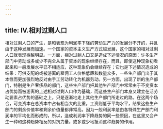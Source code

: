 ```yaml
---
---
---
```

title: Ⅳ.相对过剩人口
---



相对过剩人口的产生，是和表现为利润率下降的劳动生产力的发展分不开的，并且由于这种发展而加速。一个国家的资本主义生产方式越发展，这个国家的相对过剩人口就表现得越明显。一方面，相对过剩人口又是造成下述情况的原因：许多生产部门中劳动或多或少不完全从属于资本的现象继续存在，而且，即使这种现象初看起来和一般发展水平已不相适应，这种现象仍会继续存在；它也是下述情况造成的结果：可供支配的或被游离的雇佣工人价格低廉和数量众多，一些生产部门出于其本性而更加强烈地反对由手工劳动转化为机器劳动。另一方面，出现了新的生产部门，特别是生产奢侈品的部门，这些生产部门把其他生产部门中常常由于不变资本占优势而被游离的上述相对过剩人口作为基础，而这些生产部门本身又建立在活劳动要素占优势的基础之上，只是逐渐地走上其他生产部门所走过的路。在这两个场合，可变资本在总资本中占有相当大的比重，工资则低于平均水平，结果这些生产部门的剩余价值率和剩余价值量都非常高。因为一般利润率是由各特殊生产部门利润率的平均化而形成的，所以，造成利润率下降趋势的同一些原因，在这里又会产生一种和这种趋势相反的对抗力量，或多或少地抵消这种趋势的作用。